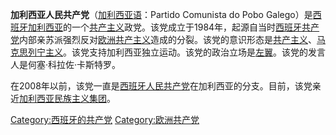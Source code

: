 '''加利西亚人民共产党'''（[[加利西亚语|加利西亚语]]：Partido Comunista do Pobo Galego）是[[西班牙|西班牙]][[加利西亚|加利西亚]]的一个[[共产主义|共产主义]]政党。该党成立于1984年，起源自当时[[西班牙共产党|西班牙共产党]]内部亲苏派强烈反对[[欧洲共产主义|欧洲共产主义]]造成的分裂。该党的意识形态是[[共产主义|共产主义]]、[[马克思列宁主义|马克思列宁主义]]。该党支持加利西亚独立运动。该党的政治立场是[[左翼|左翼]]。该党的发言人是何塞·科拉佐·卡斯特罗。

在2008年以前，该党一直是[[西班牙人民共产党|西班牙人民共产党]]在加利西亚的分支。目前，该党亲近[[加利西亚民族主义集团|加利西亚民族主义集团]]。

{{欧洲的共产党}}
[[Category:西班牙的共产党|Category:西班牙的共产党]]
[[Category:欧洲共产党|Category:欧洲共产党]]
